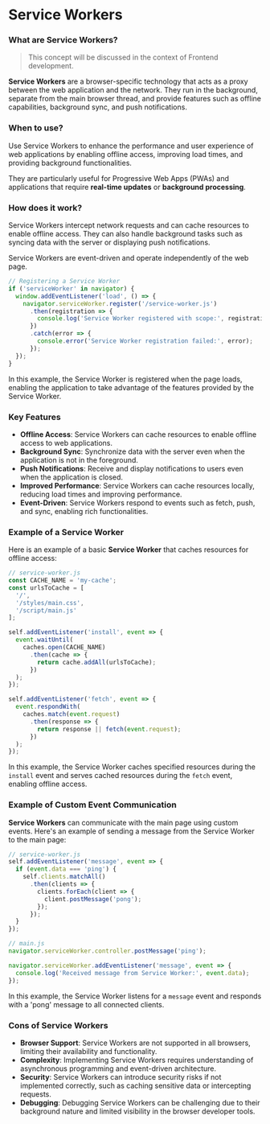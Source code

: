 # Service Workers

### What are Service Workers?

> This concept will be discussed in the context of Frontend development.

**Service Workers** are a browser-specific technology that acts as a proxy between the web application and the network. 
They run in the background, separate from the main browser thread, and provide features such as offline capabilities, background sync, and push notifications.

### When to use?

Use Service Workers to enhance the performance and user experience of web applications by enabling offline access, 
improving load times, and providing background functionalities. 

They are particularly useful for Progressive Web Apps (PWAs) and applications that require **real-time updates** or **background processing**.

### How does it work?

Service Workers intercept network requests and can cache resources to enable offline access. 
They can also handle background tasks such as syncing data with the server or displaying push notifications. 

Service Workers are event-driven and operate independently of the web page.

```javascript copy
// Registering a Service Worker
if ('serviceWorker' in navigator) {
  window.addEventListener('load', () => {
    navigator.serviceWorker.register('/service-worker.js')
      .then(registration => {
        console.log('Service Worker registered with scope:', registration.scope);
      })
      .catch(error => {
        console.error('Service Worker registration failed:', error);
      });
  });
}
```

In this example, the Service Worker is registered when the page loads, enabling the application to take advantage of the features 
provided by the Service Worker.

### Key Features
- **Offline Access**: Service Workers can cache resources to enable offline access to web applications.
- **Background Sync**: Synchronize data with the server even when the application is not in the foreground.
- **Push Notifications**: Receive and display notifications to users even when the application is closed.
- **Improved Performance**: Service Workers can cache resources locally, reducing load times and improving performance.
- **Event-Driven**: Service Workers respond to events such as fetch, push, and sync, enabling rich functionalities.

### Example of a Service Worker

Here is an example of a basic **Service Worker** that caches resources for offline access:

```javascript copy
// service-worker.js
const CACHE_NAME = 'my-cache';
const urlsToCache = [
  '/',
  '/styles/main.css',
  '/script/main.js'
];

self.addEventListener('install', event => {
  event.waitUntil(
    caches.open(CACHE_NAME)
      .then(cache => {
        return cache.addAll(urlsToCache);
      })
  );
});

self.addEventListener('fetch', event => {
  event.respondWith(
    caches.match(event.request)
      .then(response => {
        return response || fetch(event.request);
      })
  );
});
```
In this example, the Service Worker caches specified resources during the `install` event and serves cached resources during the 
`fetch` event, enabling offline access.

### Example of Custom Event Communication

**Service Workers** can communicate with the main page using custom events. Here's an example of sending a message from the Service Worker to the main page:

```javascript copy
// service-worker.js
self.addEventListener('message', event => {
  if (event.data === 'ping') {
    self.clients.matchAll()
      .then(clients => {
        clients.forEach(client => {
          client.postMessage('pong');
        });
      });
  }
});

// main.js
navigator.serviceWorker.controller.postMessage('ping');

navigator.serviceWorker.addEventListener('message', event => {
  console.log('Received message from Service Worker:', event.data);
});
```

In this example, the Service Worker listens for a `message` event and responds with a 'pong' message to all connected clients.

### Cons of Service Workers
- **Browser Support**: Service Workers are not supported in all browsers, limiting their availability and functionality.
- **Complexity**: Implementing Service Workers requires understanding of asynchronous programming and event-driven architecture.
- **Security**: Service Workers can introduce security risks if not implemented correctly, such as caching sensitive data or intercepting requests.
- **Debugging**: Debugging Service Workers can be challenging due to their background nature and limited visibility in the browser developer tools.